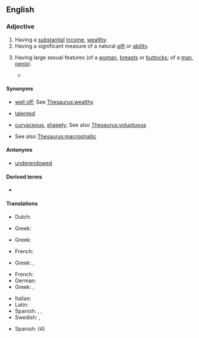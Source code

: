==English==

===Adjective===
{{en-adj|head=[[well]]-[[endowed]]}}

# Having a [[substantial]] [[income]], [[wealthy]].
# Having a significant measure of a natural [[gift]] or [[ability]].
# {{lb|en|euphemistic}} Having large sexual features (of a [[woman]], [[breast]]s or [[buttock]]s; of a [[man]], [[penis]]).
#*{{quote-video game|en||developer={{w|BioWare}}|title={{w|Mass Effect 2}}|genre=[[science fiction|Science Fiction]]|location=Redwood City|publisher=Electronic Arts|year=2010|platform=PC|scene=YOUR 2 SMALL!|oclc=865290061|passage=From: Morlan<br>"I am sorry, my mate, I leave you for a krogan because you are not '''endowed''' as good for your species!"<br>Do you fear those words? Morlan's famous shop sells many enhancements online that are not restricted by Citadel trading regulations! Whether you require hormone augmentation, cybernetic enhancement, or genebiotic xenografting, Morlan has many things you will be pleased with!<br>All species and gender order online from Morlan's famous extranet site, hotlinked from this message!|brackets=on}}

====Synonyms====
* {{sense|having a substantial income}} [[well off]]; See [[Thesaurus:wealthy]]
* {{sense|having a natural gift or ability}} [[talented]]
* {{sense|having large breasts or buttocks}} [[curvaceous]], [[shapely]]; See also [[Thesaurus:voluptuous]]
* {{sense|having a large penis}} See also [[Thesaurus:macrophallic]]

====Antonyms====
* [[underendowed]]

====Derived terms====
* {{l|en|well end}}

====Translations====
{{trans-top|wealthy}}
* Dutch: {{t|nl|goed voorzien}}
{{trans-mid}}
* Greek: {{t+|el|πλούσιος}}
{{trans-bottom}}

{{trans-top|having a natural gift or ability}}
* Greek: {{t+|el|προικισμένος}}
{{trans-mid}}
{{trans-bottom}}

{{trans-top|having large breasts}}
* French: {{t|fr|bien roulée}}
{{trans-mid}}
* Greek: {{t+|el|βυζαρού|f}}, {{t+|el|βυζού}}
{{trans-bottom}}

{{trans-top|having a large penis}}
* French: {{t+|fr|bien membré}}
* German: {{t|de|gut bestückt|m}}
* Greek: {{t+|el|πουτσαράς|m}}, {{t+|el|ψωλαράς|m}}
{{trans-mid}}
* Italian: {{qualifier|slang}} {{t|it|superdotato|m}}
* Latin: {{t|la|mutuniatus}}
* Spanish: {{qualifier|slang}} {{t+|es|bien dotado}}, {{t|es|bien servido}}, {{t|es|vergudo}}
* Swedish: {{t+|sv|välhängd}}, {{t+|sv|välutrustad}}
{{trans-bottom}}

{{checktrans-top}}
* Spanish: {{t+check|es|grosero|m}} (4)
{{trans-mid}}
{{trans-bottom}}